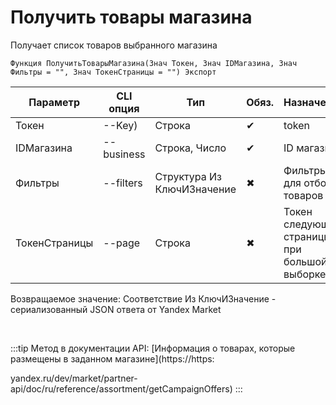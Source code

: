 ﻿---
sidebar_position: 2
description:  Получает список товаров выбранного магазинаСтраницы
keywords: [1C, 1С, 1С:Предприятие, 1С:Предприятие 8.3, API, Интеграция, Сервисы, Обмен, OneScript, CLI, Yandex Market]
---


# Получить товары магазина
 Получает список товаров выбранного магазина



`Функция ПолучитьТоварыМагазина(Знач Токен, Знач IDМагазина, Знач Фильтры = "", Знач ТокенСтраницы = "") Экспорт`

  | Параметр | CLI опция | Тип | Обяз. | Назначение |
  |-|-|-|-|-|
  | Токен | --Key) | Строка | &#x2714; | token |
  | IDМагазина | --business | Строка, Число | &#x2714; | ID магазина |
  | Фильтры | --filters | Структура Из КлючИЗначение | &#x2716; | Фильтры для отбора товаров |
  | ТокенСтраницы | --page | Строка | &#x2716; | Токен следующей страницы при большой выборке |

  
  Возвращаемое значение:   Соответствие Из КлючИЗначение - сериализованный JSON ответа от Yandex Market

<br/>

:::tip
Метод в документации API: [Информация о товарах, которые размещены в заданном магазине](https://https:

yandex.ru/dev/market/partner-api/doc/ru/reference/assortment/getCampaignOffers)
:::
<br/>



```bsl title="Пример использования для 1С:Предприятие/OneScript"

```
    




